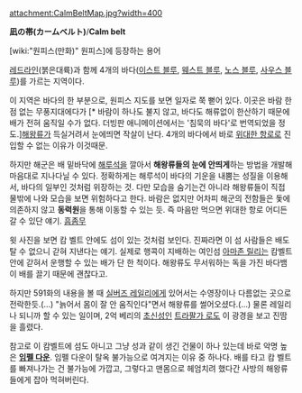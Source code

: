 attachment:CalmBeltMap.jpg?width=400

'''凪の帯(カームベルト)'''/'''Calm belt'''

[wiki:"원피스(만화)" 원피스]에 등장하는 용어

[[레드라인]](붉은대륙)과 함께 4개의 바다([[이스트 블루]], [[웨스트 블루]], [[노스 블루]], [[사우스 블루]])를 가르는 지역이다.

이 지역은 바다의 한 부분으로, 원피스 지도를 보면 일자로 쭉 뻗어 있다. 이곳은 바람 한 점 없는 무풍지대에다가 [* 바람이 하나도 불지 않고, 바다도 해류없이 한산하기 때문에 배가 전혀 움직일 수가 없다. 더빙판 애니메이션에서는 '침묵의 바다'로 번역되었을 정도.][[해왕류]]가 득실거려서 눈에띄면 작살이 난다. 4개의 바다에서 바로 [[위대한 항로]]로 진입할 수 없는 이유가 이것때문.

하지만 해군은 배 밑바닥에 [[해루석]]을 깔아서 '''해왕류들의 눈에 안띄게'''하는 방법을 개발해 마음대로 지나다닐 수 있다.  정확하게는 해루석이 바다의 기운을 내뿜는 성질을 이용해서, 바다의 일부인 것처럼 위장하는 것. 다만 모습을 숨기는건 아니라 해왕류들이 직접 물밖에 나와 모습을 보면 위험하다고 한다. 바람은 없지만 어차피 해군의 전함들은 돛에 의존하지 않고 '''동력원'''을 통해 이동할 수 있는 듯. 즉 마음만 먹으면 위대한 항로 어디든 갈 수 있단 얘기. [[흠좀무]]

윗 사진을 보면 캄 벨트 안에도 섬이 있는 것처럼 보인다. 진짜라면 이 섬 사람들은 배도 탈 수 없으니 갇혀 지낸다는 얘기. 실제로 행콕이 지배하는 여인섬 [[아마존 릴리]]는 캄벨트 안에 갇혀서 운행할 수 있는 배가 단 한 척이다. 해왕류도 무서워하는 독을 가진 바다뱀이 배를 끌기 때문에 괜찮다고.

하지만 591화의 내용을 볼 때 [[실버즈 레일리]]에게 있어서는 수영장이나 다름없는 곳으로 전락한듯.(...) "늙어서 몸이 잘 안 움직인다"면서 해왕류를 썰어오셨다.(...) 물론 레일리나 되니까 할 수 있는 일이며, 2억 베리의 [[초신성]]인 [[트라팔가 로]]도 이 광경을 보고 진땀을 흘렸다.

참고로 이 캄벨트에 섬도 아니고 그냥 성과 같이 생긴 건물이 하나 있는데 바로 악명 높은 '''[[임펠 다운]]'''. 임펠 다운이 탈옥 불가능으로 여겨지는 이유 중 하나다. 배를 타고 캄 벨트를 빠져나가는 건 불가능에 가깝고, 그렇다고 맨몸으로 헤엄치려 했다간 사방의 해왕류들에게 잡아 먹혀버린다.

